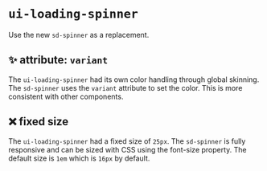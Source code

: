 # `ui-loading-spinner`

Use the new `sd-spinner` as a replacement.

## ✨ attribute: `variant`

The `ui-loading-spinner` had its own color handling through global skinning. The `sd-spinner` uses the `variant` attribute to set the color. This is more consistent with other components.

## ❌ fixed size

The `ui-loading-spinner` had a fixed size of `25px`. The `sd-spinner` is fully responsive and can be sized with CSS using the font-size property. The default size is `1em` which is `16px` by default.
